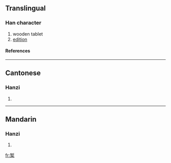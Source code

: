 {{see|槧}}

==Translingual==
===Han character===
{{Han char|rn=75|rad=木|as=08|sn=12|four=|canj=大中木 (KLD)}}
# wooden tablet
# [[edition]]
====References====
{{Han ref|kx=0537.131|hdz=21229.070|uh=6920|ud=26912}}

----
==Cantonese==
===Hanzi===
{{yue-hanzi|jyut=|y=chim3}}
# {{defn|Cantonese}}

----
==Mandarin==
===Hanzi===
{{cmn-hanzi|tra=槧|pin=[[qiàn]] ([[qian4]])|wg=ch'ien<sup>4</sup>}}
# {{defn|Mandarin}}

[[fr:椠]]
